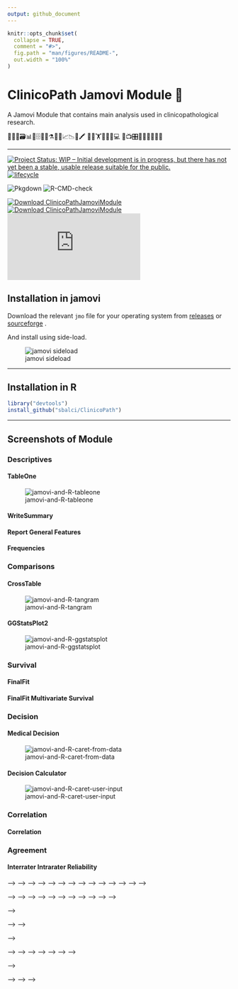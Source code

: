```yaml
---
output: github_document
---
```


<!-- README.md is generated from README.Rmd. Please edit that file -->

```r
knitr::opts_chunk$set(
  collapse = TRUE,
  comment = "#>",
  fig.path = "man/figures/README-",
  out.width = "100%"
)
```





# ClinicoPath Jamovi Module 🔬  

A Jamovi Module that contains main analysis used in clinicopathological research.

🔬👀📑🗃📊🏨🗄📇📖⚗📝🎶📈📉📃🖍
🔬🔬🏋🚴🚙👨💻
📸📺🎛🔭🔬💊🔐🍫🌸


---


[![Project Status: WIP – Initial development is in progress, but there has not yet been a stable, usable release suitable for the public.](https://www.repostatus.org/badges/latest/wip.svg)](https://www.repostatus.org/#wip)
[![lifecycle](https://img.shields.io/badge/lifecycle-experimental-orange.svg)](https://www.tidyverse.org/lifecycle/)
<!-- [![GitHub last commit](https://img.shields.io/github/last-commit/sbalci/histopathology-template.svg)](https://github.com/sbalci/histopathology-template/commits/master) -->

![Pkgdown](https://github.com/sbalci/ClinicoPathJamoviModule/workflows/Pkgdown/badge.svg)
![R-CMD-check](https://github.com/sbalci/ClinicoPathJamoviModule/workflows/R-CMD-check/badge.svg)


[![Download ClinicoPathJamoviModule](https://a.fsdn.com/con/app/sf-download-button)](https://sourceforge.net/projects/clinicopathjamovimodule/files/latest/download)
[![Download ClinicoPathJamoviModule](https://img.shields.io/sourceforge/dt/clinicopathjamovimodule.svg)](https://sourceforge.net/projects/clinicopathjamovimodule/files/latest/download)
[![Download ClinicoPathJamoviModule](https://sourceforge.net/sflogo.php?type=13&group_id=3162830)](https://sourceforge.net/p/clinicopathjamovimodule/)


## Installation in jamovi

Download the relevant `jmo` file for your operating system from [releases](https://github.com/sbalci/ClinicoPathJamoviModule/releases/) or [sourceforge](https://sourceforge.net/projects/clinicopathjamovimodule/files/latest/download) .

And install using side-load.


![jamovi sideload](img/jamovi-sideload.png)

---


## Installation in R

```r
library("devtools")
install_github("sbalci/ClinicoPath")
```

---


## Screenshots of Module

### Descriptives

#### TableOne

![jamovi-and-R-tableone](img/jamovi-and-R-tableone.png)


#### WriteSummary

#### Report General Features

#### Frequencies


### Comparisons

#### CrossTable

![jamovi-and-R-tangram](img/jamovi-and-R-tangram.png)

#### GGStatsPlot2

![jamovi-and-R-ggstatsplot](img/jamovi-and-R-ggstatsplot.png)

### Survival

#### FinalFit

#### FinalFit Multivariate Survival


### Decision

#### Medical Decision


![jamovi-and-R-caret-from-data](img/jamovi-and-R-caret-from-data.png)



#### Decision Calculator

![jamovi-and-R-caret-user-input](img/jamovi-and-R-caret-user-input.png)


### Correlation

#### Correlation


### Agreement


#### Interrater Intrarater Reliability



<!-- --- -->





<!-- <style>.bmc-button img{width: 35px !important;margin-bottom: 1px !important;box-shadow: none !important;border: none !important;vertical-align: middle !important;}.bmc-button{padding: 7px 10px 7px 10px !important;line-height: 35px !important;height:51px !important;min-width:217px !important;text-decoration: none !important;display:inline-flex !important;color:#ffffff !important;background-color:#5F7FFF !important;border-radius: 5px !important;border: 1px solid transparent !important;padding: 7px 10px 7px 10px !important;font-size: 28px !important;letter-spacing:0.6px !important;box-shadow: 0px 1px 2px rgba(190, 190, 190, 0.5) !important;-webkit-box-shadow: 0px 1px 2px 2px rgba(190, 190, 190, 0.5) !important;margin: 0 auto !important;font-family:'Cookie', cursive !important;-webkit-box-sizing: border-box !important;box-sizing: border-box !important;-o-transition: 0.3s all linear !important;-webkit-transition: 0.3s all linear !important;-moz-transition: 0.3s all linear !important;-ms-transition: 0.3s all linear !important;transition: 0.3s all linear !important;}.bmc-button:hover, .bmc-button:active, .bmc-button:focus {-webkit-box-shadow: 0px 1px 2px 2px rgba(190, 190, 190, 0.5) !important;text-decoration: none !important;box-shadow: 0px 1px 2px 2px rgba(190, 190, 190, 0.5) !important;opacity: 0.85 !important;color:#ffffff !important;}</style><link href="https://fonts.googleapis.com/css?family=Cookie" rel="stylesheet"><a class="bmc-button" target="_blank" href="https://www.buymeacoffee.com/bS0teIs"><img src="https://cdn.buymeacoffee.com/buttons/bmc-new-btn-logo.svg" alt="Buy me a coffee"><span style="margin-left:15px;font-size:28px !important;">Buy me a coffee</span></a> -->


<!-- --- -->


<!-- <!-- badges: start --> -->
<!-- <!-- [![CRAN_Release_Badge](http://www.r-pkg.org/badges/version-ago/histopathology-template)](https://CRAN.R-project.org/package=histopathology-template) --> -->
<!-- [![Project Status: WIP – Initial development is in progress, but there has not yet been a stable, usable release suitable for the public.](https://www.repostatus.org/badges/latest/wip.svg)](https://www.repostatus.org/#wip) -->
<!-- [![lifecycle](https://img.shields.io/badge/lifecycle-experimental-orange.svg)](https://www.tidyverse.org/lifecycle/) -->
<!-- <!-- [![Travis Build Status](https://travis-ci.com/sbalci/histopathology-template.svg?branch=master)](https://travis-ci.com/sbalci/histopathology-template) --> -->
<!-- <!-- [![codecov](https://codecov.io/gh/sbalci/histopathology-template/branch/master/graph/badge.svg)](https://codecov.io/gh/sbalci/histopathology-template) --> -->
<!-- <!-- [![Appveyor Build status](https://ci.appveyor.com/api/projects/status/1cxwgpgfi1x9vcdc?svg=true)](https://ci.appveyor.com/project/sbalci/histopathology-template) --> -->
<!-- <!-- [![Coverage Status](https://coveralls.io/repos/github/sbalci/histopathology-template/badge.svg?branch=master)](https://coveralls.io/github/sbalci/histopathology-template?branch=master) --> -->
<!-- <!-- [![CircleCI](https://circleci.com/gh/sbalci/histopathology-template.svg?style=svg)](https://circleci.com/gh/sbalci/histopathology-template) --> -->
<!-- <!-- [![Requirements Status](https://requires.io/github/sbalci/histopathology-template/requirements.svg?branch=master)](https://requires.io/github/sbalci/histopathology-template/requirements/?branch=master) --> -->
<!-- <!-- [![Libraries.io dependency status for GitHub repo](https://img.shields.io/librariesio/github/sbalci/histopathology-template.svg)](https://libraries.io/github/sbalci/histopathology-template) --> -->
<!-- <!-- [![CodeFactor](https://www.codefactor.io/repository/github/sbalci/histopathology-template/badge)](https://www.codefactor.io/repository/github/sbalci/histopathology-template) --> -->
<!-- <!-- [![DepShield Badge](https://depshield.sonatype.org/badges/sbalci/histopathology-template/depshield.svg)](https://depshield.github.io) --> -->
<!-- <!-- [![GuardRails badge](https://badges.guardrails.io/sbalci/histopathology-template.svg?token=13e00877a2660679719002a221904a94ad23d9cf7d31e176ad96aeabe1987be8)](https://dashboard.guardrails.io/default/gh/sbalci/histopathology-template) --> -->
<!-- <!-- [![GitHub last commit](https://img.shields.io/github/last-commit/sbalci/histopathology-template.svg)](https://github.com/sbalci/histopathology-template/commits/master) --> -->
<!-- <!-- [![Daily downloads badge](https://cranlogs.r-pkg.org/badges/last-day/histopathology-template?color=blue)](https://CRAN.R-project.org/package=histopathology-template) --> -->

<!-- <!-- [![GitHub version](https://img.shields.io/badge/GitHub-0.0.0.9000-orange.svg?style=flat-square)](https://github.com/sbalci/histopathology-template/) --> -->
<!-- <!-- [![GitHub issues](https://img.shields.io/github/issues/sbalci/histopathology-template.svg)](https://github.com/sbalci/histopathology-template/issues) --> -->
<!-- <!-- [![GitHub code size in bytes](https://img.shields.io/github/languages/code-size/sbalci/histopathology-template.svg)](https://github.com/sbalci/histopathology-template) --> -->
<!-- <!-- [![GitHub forks](https://img.shields.io/github/forks/sbalci/histopathology-template.svg)](https://github.com/sbalci/histopathology-template/network) --> -->
<!-- <!-- [![GitHub stars](https://img.shields.io/github/stars/sbalci/histopathology-template.svg)](https://github.com/sbalci/histopathology-template/stargazers) --> -->
<!-- <!-- [![Website](https://img.shields.io/badge/website-histopathology-template-orange.svg?colorB=E91E63)](https://sbalci.github.io/histopathology-template/) --> -->
<!-- <!-- [![HitCount](http://hits.dwyl.io/sbalci/histopathology-template.svg)](http://hits.dwyl.io/sbalci/histopathology-template) --> -->
<!-- <!-- [![Twitter](https://img.shields.io/twitter/url/https/github.com/sbalci/histopathology-template.svg?style=social)](https://twitter.com/intent/tweet?text=%23rstats%20codes%20for%20histopathology%20research%20by%20@serdarbalci&url=https%3A%2F%2Fgithub.com%2Fsbalci%2Fhistopathology-template) --> -->
<!-- <!-- ![GitHub](https://img.shields.io/github/license/sbalci/histopathology-template.svg) --> -->
<!-- <!-- [![contributions welcome](https://img.shields.io/badge/contributions-welcome-brightgreen.svg?style=flat)](https://github.com/sbalci/histopathology-template/issues) --> -->
<!-- [![Download histopathR](https://a.fsdn.com/con/app/sf-download-button)](https://sourceforge.net/projects/histopathr/files/latest/download) -->
<!-- [![Download histopathR](https://img.shields.io/sourceforge/dt/histopathr.svg)](https://sourceforge.net/projects/histopathr/files/latest/download) -->
<!-- [![Download histopathR](https://sourceforge.net/sflogo.php?type=13&group_id=3161064)](https://sourceforge.net/p/histopathr/) -->
<!-- [![Say Thanks!](https://img.shields.io/badge/Say%20Thanks-!-1EAEDB.svg)](https://saythanks.io/to/sbalci) -->
<!-- [![Launch Rstudio Binder](http://mybinder.org/badge_logo.svg)](https://mybinder.org/v2/gh/sbalci/histopathology-template/master?urlpath=rstudio) -->
<!-- <!-- badges: end --> -->


<!-- https://github.com/sbalci/histopathology-template -->


<!-- This repository is a template for the codes I use in [my and my friends' histopathology research](https://sbalci.github.io/cv/SerdarBalciMDPathologist.html). -->

<!-- --- -->

<!-- **See examples** -->

<!-- - See some of the codes here: https://sbalci.github.io/histopathology-template/Report.html -->


<!-- - You may also install [histopathR](https://sbalci.github.io/histopathR/) package to get all the codes as R Markdown Template. -->


<!-- ``` r -->
<!-- devtools::install_github("sbalci/histopathR") -->
<!-- rmarkdown::draft(file = "myfile", -->
<!--                  template = "clinicopathological", -->
<!--                  package = "histopathR", -->
<!--                  create_dir = TRUE, -->
<!--                  edit = TRUE) -->
<!-- ``` -->

<!-- - I have tried to collect common codes in [My R Codes For Data Analysis](https://sbalci.github.io/MyRCodesForDataAnalysis/). I plan to collect them under the package [histopathR](https://sbalci.github.io/histopathR/) gradually. -->

<!-- --- -->

<!-- **How to use** -->

<!-- - *In RStudio:* -->

<!--    - Fork this repository. Then use this repository as template as described [here](https://help.github.com/en/articles/creating-a-repository-from-a-template).  -->

<!--    - Use RStudio project as described [here](https://happygitwithr.com/existing-github-first.html#new-rstudio-project-via-git-clone-1). -->

<!--    - Do not forget to change chunk functions to `eval = TRUE`.  -->

<!--    - This template contains packages using [renv](https://rstudio.github.io/renv/articles/renv.html).  -->

<!-- - *Via Docker:* -->

<!-- https://hub.docker.com/r/serdarbalci/clinicopathological -->

<!-- ```bash -->
<!-- docker pull serdarbalci/clinicopathological -->
<!-- ``` -->


<!-- https://twitter.com/serdarbalci/status/1197849208302252032 -->


<!-- - *As a standalone app (for mac only):* -->

<!-- https://sourceforge.net/projects/histopathr/ -->

<!-- https://twitter.com/serdarbalci/status/1198348640294711296 -->


<!-- https://serdarbalci.gitbook.io/parapathology/computers/computers#deploying-a-shiny-app-as-a-desktop-application-with-electron -->


<!-- - *As a Shiny app:* -->

<!-- Launch here: -->
<!-- https://serdarbalci.shinyapps.io/histopathR/ -->


<!-- Run in your own computer R session: -->

<!-- ```r -->
<!-- library(shiny) -->
<!-- runUrl("https://github.com/sbalci/histopathRshiny/raw/master/histopathRshiny.tar.gz") -->
<!-- ``` -->



<!-- Code here: -->
<!-- https://github.com/sbalci/histopathRshiny -->


<!-- - *As a jamovi module:* -->

<!-- Download module here: -->

<!-- https://github.com/sbalci/ClinicoPathJamoviModule/raw/master/ClinicoPath.jmo -->

<!-- https://github.com/sbalci/ClinicoPathJamoviModule -->

<!-- https://sourceforge.net/projects/clinicopathjamovimodule/ -->


<!-- --- -->

<!-- **Recommended Links for Reproducible Research** -->

<!-- - [Reproducible Templates for Analysis and Dissemination](https://www.coursera.org/learn/reproducible-templates-analysis/home/info) -->

<!-- - [Happy Git and GitHub for the useR](https://happygitwithr.com/) -->

<!-- - [R-Giris Dersi Sunum](https://sbalci.github.io/MyRCodesForDataAnalysis/R-Giris.html) -->

<!-- - [R-Giris Dersi](https://sbalci.github.io/MyRCodesForDataAnalysis/R-Giris.nb.html) -->

<!-- - [R-Markdown Dersi Sunum](https://sbalci.github.io/MyRCodesForDataAnalysis/R-Markdown.nb.html) -->

<!-- - [R-Markdown Dersi](https://sbalci.github.io/MyRCodesForDataAnalysis/R-Markdown.html) -->

<!-- - [How to Prepare Data for Histopathology Research pdf](https://sbalci.github.io/MyRCodesForDataAnalysis/How-to-Prepare-Data-for-Histopathology-Research.pdf) -->

<!-- - [How to Prepare Data for Histopathology Research](https://sbalci.github.io/MyRCodesForDataAnalysis/How-to-Prepare-Data-for-Histopathology-Research.nb.html)  -->

<!-- - [How to Prepare Data for Histopathology Research Presentation](https://sbalci.github.io/MyRCodesForDataAnalysis/How-to-Prepare-Data-for-Histopathology-Research.html)  -->


<!-- - ["The Quartz guide to bad data"nın Türkçe çevirisi: Kötü Veri Kılavuzu ](https://sbalci.github.io/Kotu-Veri-Kilavuzu/) -->


<!-- - [Create A MS Word Template for R Markdown](https://vimeo.com/110804387) -->



<!-- **Please Give Me FeedBack** -->

<!-- https://goo.gl/forms/YjGZ5DHgtPlR1RnB3 -->



<!-- --- -->


<!-- 🔬🔬🔬🔬🔬 -->


<!-- UNDER CONSTRUCTION 🛠⛔️⚠️🔩 -->

<!-- <!-- https://sbalci.github.io/histopathology-template/ --> -->

<!-- <a class="twitter-follow-button" data-show-count="false" href="https://twitter.com/serdarbalci">Follow @serdarbalci</a><script async src="https://platform.twitter.com/widgets.js" charset="utf-8"></script> -->

<!-- <!-- [![contributions welcome](https://img.shields.io/badge/contributions-welcome-brightgreen.svg?style=flat)](https://github.com/sbalci/histopathology-template/issues) --> -->
<!-- [![Say Thanks!](https://img.shields.io/badge/Say%20Thanks-!-1EAEDB.svg)](https://saythanks.io/to/sbalci) -->
<!-- <!-- [![HitCount](http://hits.dwyl.io/sbalci/histopathology-template.svg)](http://hits.dwyl.io/sbalci/histopathology-template) --> -->


<!-- <!-- --- --> -->


<!-- <!-- 🔬 **I plan to collect codes for future research. I will add some small functions.**   --> -->
<!-- <!-- - Methods to import and prepare data for analysis.   --> -->
<!-- <!-- - Descriptive statistics.   --> -->
<!-- <!-- - Hypothesis tests.   --> -->
<!-- <!-- - Survival analysis.   --> -->
<!-- <!-- - Regression analysis.   --> -->
<!-- <!-- - Cluster analysis.   --> -->


<!-- <!-- 🔬 **I plan to make template files to form when loading the package.**   --> -->


<!-- <!-- 🔬 **I plan two tutorial files as vignettes:**   --> -->
<!-- <!-- - How to prepare data for histopathological research   --> -->
<!-- <!-- - How to analyse data for histopathological research   --> -->



<!-- --- -->

